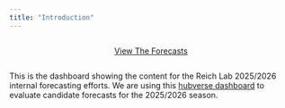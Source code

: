 ```yaml
---
title: "Introduction"
---
```



::: {style='display:flex; align-items: center; justify-content: center'}

[View The Forecasts](forecast.html){.btn .btn-primary role="button"}

:::


This is the dashboard showing the content for the Reich Lab 2025/2026 internal forecasting efforts. We are using this [hubverse dashboard](https://hubverse.io/tools/dashboards.html) to evaluate candidate forecasts for the 2025/2026 season. 